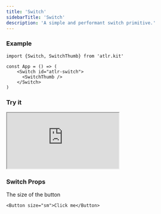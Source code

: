 ```yaml
---
title: 'Switch'
sidebarTitle: 'Switch'
description: 'A simple and performant switch primitive.'
---
```


### Example

```tsx switch.tsx
import {Switch, SwitchThumb} from 'atlr.kit'

const App = () => (
    <Switch id="atlr-switch">
      <SwitchThumb />
    </Switch>
)
```

### Try it

<iframe src="https://codesandbox.io/embed/switch-mlcfq7?fontsize=14&hidenavigation=1&theme=dark"
    style={{width: '100%', height: '300px', border: 0, borderRadius: '4px', overflow: 'hidden'}}
     title="switch"
     allow="accelerometer; ambient-light-sensor; camera; encrypted-media; geolocation; gyroscope; hid; microphone; midi; payment; usb; vr; xr-spatial-tracking"
     sandbox="allow-forms allow-modals allow-popups allow-presentation allow-same-origin allow-scripts"
   ></iframe>

### Switch Props

<ParamField path="size" type="string | 'sm' | 'md' | 'lg'">
  The size of the button

```tsx
<Button size="sm">Click me</Button>
```

</ParamField>



